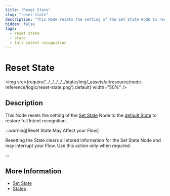 ```yaml
---
title: "Reset State" 
slug: "reset-state"
description: "This Node resets the setting of the Set State Node to restore full Intent recognition."
hidden: false
tags:
  - reset state
  - state
  - full intent recognition
---
```


# Reset State

<img src={require('../../../../../static/img/_assets/ai/resource/node-reference/logic/reset-state.png').default} width="50%" />

## Description

This Node resets the setting of the [Set State](../../../test/interaction-panel/state.mdx) Node to the [default State](../../../test/interaction-panel/state.mdx)
to restore full Intent recognition.

:::warning[Reset State May Affect your Flow]

  Resetting the State clears all stored information for the Set State Node and may interrupt your Flow. Use this action only when required.

:::

## More Information

- [Set State](set-state.mdx)
- [States](../../../test/interaction-panel/state.mdx)
